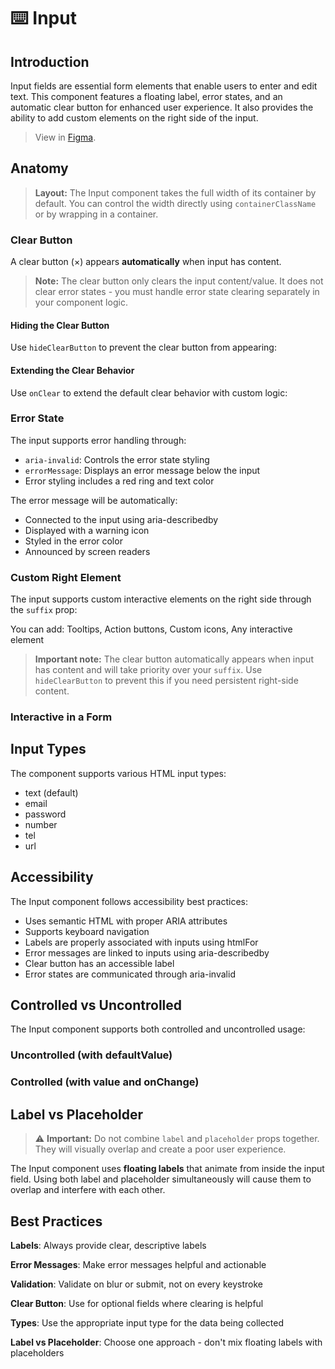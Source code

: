 
<Meta title="Components/Input/Docs" of={InputStories} />

# ⌨️ Input

## Introduction

Input fields are essential form elements that enable users to enter and edit text. This component features a floating label, error states, and an automatic clear button for enhanced user experience.
It also provides the ability to add custom elements on the right side of the input.

> View in [Figma](https://www.figma.com/design/JxaLVMTWirCpU0rsbZ30k7/2.-Components-Library?node-id=6375-6974&m=dev).

## Anatomy

<Canvas of={InputStories.Default} />
<Controls of={InputStories.Default} />

> **Layout:** The Input component takes the full width of its container by default. You can control the width directly using `containerClassName` or by wrapping in a container.

### Clear Button

A clear button (×) appears **automatically** when input has content.

<Canvas of={InputStories.WithContent} />

> **Note:** The clear button only clears the input content/value. It does not clear error states - you must handle error state clearing separately in your component logic.

#### **Hiding the Clear Button**

Use `hideClearButton` to prevent the clear button from appearing:

<Canvas of={InputStories.HiddenClearButton} />

#### **Extending the Clear Behavior**

Use `onClear` to extend the default clear behavior with custom logic:

<Canvas of={InputStories.ExtendedClearBehavior} />

### Error State

The input supports error handling through:

- `aria-invalid`: Controls the error state styling
- `errorMessage`: Displays an error message below the input
- Error styling includes a red ring and text color

<Canvas of={InputStories.WithError} />

The error message will be automatically:

- Connected to the input using aria-describedby
- Displayed with a warning icon
- Styled in the error color
- Announced by screen readers

### Custom Right Element

The input supports custom interactive elements on the right side through the `suffix` prop:

<Canvas of={InputStories.WithCustomElement} />

You can add: Tooltips, Action buttons, Custom icons, Any interactive element

> **Important note:** The clear button automatically appears when input has content and will take priority over your `suffix`. Use `hideClearButton` to prevent this if you need persistent right-side content.

### Interactive in a Form

<Canvas of={InputStories.Interactive} />

## Input Types

The component supports various HTML input types:

- text (default)
- email
- password
- number
- tel
- url

## Accessibility

The Input component follows accessibility best practices:

- Uses semantic HTML with proper ARIA attributes
- Supports keyboard navigation
- Labels are properly associated with inputs using htmlFor
- Error messages are linked to inputs using aria-describedby
- Clear button has an accessible label
- Error states are communicated through aria-invalid

## Controlled vs Uncontrolled

The Input component supports both controlled and uncontrolled usage:

### Uncontrolled (with defaultValue)

<Canvas of={InputStories.UncontrolledInputExample} />

### Controlled (with value and onChange)

<Canvas of={InputStories.ControlledInputExample} />

## Label vs Placeholder

> ⚠️ **Important:** Do not combine `label` and `placeholder` props together. They will visually overlap and create a poor user experience.

The Input component uses **floating labels** that animate from inside the input field. Using both label and placeholder simultaneously will cause them to overlap and interfere with each other.

## Best Practices

**Labels**: Always provide clear, descriptive labels

**Error Messages**: Make error messages helpful and actionable

**Validation**: Validate on blur or submit, not on every keystroke

**Clear Button**: Use for optional fields where clearing is helpful

**Types**: Use the appropriate input type for the data being collected

**Label vs Placeholder**: Choose one approach - don't mix floating labels with placeholders
